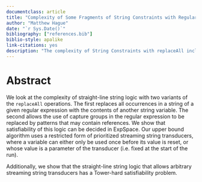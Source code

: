 ```yaml
--- 
documentclass: article
title: "Complexity of Some Fragments of String Constraints with Regular Expressions"
author: "Matthew Hague"
date: "`r Sys.Date()`"
bibliography: ["references.bib"]
biblio-style: apalike
link-citations: yes
description: "The complexity of String Constraints with replaceAll including references, and with general Prioritized Streaming String Transducers"
---
```


\newcommand\freplaceall{\mathtt{replaceAll}}

# Abstract {-}

We look at the complexity of straight-line string logic with two
variants of the $\freplaceall$ operations.  The first replaces all
occurrences in a string of a given regular expression with the contents
of another string variable.  The second allows the use of capture groups
in the regular expression to be replaced by patterns that may contain
references.  We show that satisfiability of this logic can be decided in
ExpSpace. Our upper bound algorithm uses a restricted form of
prioritized streaming string transducers, where a variable can either
only be used once before its value is reset, or whose value is a
parameter of the transducer (i.e. fixed at the start of the run).

Additionally, we show that the straight-line string logic that allows
arbitrary streaming string transducers has a Tower-hard
satisfiability problem.

<!-- macros -->

\newcommand\keyword[1]{\emph{#1}}

\newcommand\brac[1]{\left(#1\right)}
\newcommand\tup[1]{\brac{#1}}
\newcommand\ap[2]{{#1}\mathord{\brac{#2}}}
\newcommand\sequence[1]{\overline{#1}}
\newcommand\set[1]{\left\{#1\right\}}
\newcommand\defeq{\triangleq}
\newcommand\synalt{\ |\ }
\newcommand\idxi{i}
\newcommand\idxj{j}
\newcommand\idxk{k}
\newcommand\posnats{\mathbb{N}^+}
\newcommand\numof{n}

\newcommand\alphabet{\Sigma}
\newcommand\witheps[1]{{#1}^\epsilon}
\newcommand\word{w}

\newcommand\pnfa{A^p}
\newcommand\fa{A}
\newcommand\fastates{Q}
\newcommand\fatrans{\delta}
\newcommand\fapriority{\tau}
\newcommand\fas{q}
\newcommand\fafinals{F}
\newcommand\fastateseq{\vec{\fas}}
\newcommand\falang[1]{\ap{L}{#1}}

\newcommand\psst{T}
\newcommand\tstates{Q}
\newcommand\tvars{\chi}
\newcommand\tvar{x}
\newcommand\ttrans{\delta}
\newcommand\ttran{t}
\newcommand\tpriority{\tau}
\newcommand\ts{q}
\newcommand\tfinals{F}
\newcommand\tstateseq{\vec{\ts}}
\newcommand\tassign{E}
\newcommand\vnull{\mathtt{null}}

\newcommand\scon{\phi}
\newcommand\svar{X}
\newcommand\varsvar{Y}
\newcommand\cha{a}
\newcommand\chb{b}

\newcommand\tiles{\Theta}
\newcommand\hrel{H}
\newcommand\vrel{V}
\newcommand\inittile{\tile^0}
\newcommand\fintile{f}
\newcommand\tile{t}
\newcommand\vartile{d}
\newcommand\linlen{\numof}
\newcommand\tileheight{h}
\newcommand\expheight{m}
\newcommand\spacer{\#}
\newcommand\isnum[2]{R^{#2}_{#1}}
\newcommand\lmark{\langle}
\newcommand\rmark{\rangle}
\newcommand\sftrue{\top}
\newcommand\sffalse{\bot}
\newcommand\sfvalue{v}

\newcommand\tilesnum[1]{\tiles_{#1}}
\newcommand\hrelnum[1]{\hrel_{#1}}
\newcommand\vrelnum[1]{\vrel_{#1}}
\newcommand\inittilenum[1]{\inittile_{#1}}
\newcommand\fintilenum[1]{\fintile_{#1}}
\newcommand\nmax[1]{N_{#1}}
\newcommand\tenc[2]{[#2]_{#1}}

\newcommand\fullrow[1]{
    \tenc{\expheight}{1} \tile^{#1}_1
        \ldots
        \tenc{\expheight}{\nmax{\expheight}}
            \tile^{#1}_{\nmax{\expheight}}
}

\newcommand\sfun{f}
\newcommand\concat{\cdot}
\newcommand\extract[2]{\mathtt{extract}_{#1, #2}}
\newcommand\pat{e}
\newcommand\rep{r}
\newcommand\replace[2]{\mathtt{replace}_{#1, #2}}
\newcommand\replaceall[2]{\freplaceall_{#1, #2}}
\newcommand\slassert[1]{\mathtt{assert}\ {#1}}

\newcommand\regex{\rho}
\newcommand\reopt[1]{{#1}?}
\newcommand\reor{+}
\newcommand\reconcat{\concat}
\newcommand\restar[1]{#1^\ast}
\newcommand\replus[1]{#1^+}
\newcommand\restarng[1]{#1^{\ast?}}
\newcommand\replusng[1]{#1^{+?}}
\newcommand\recapture[1]{\left[#1\right]}
\newcommand\reref[1]{\$#1}

\newcommand\tvarout{O}

\newcommand\patpfa[1]{\pnfa_{#1}}
\newcommand\subpfa[2]{\ap{{\sf Sub}_{#1}}{#2}}
\newcommand\final{f}
\newcommand\sfunpsst[1]{\psst_{#1}}

